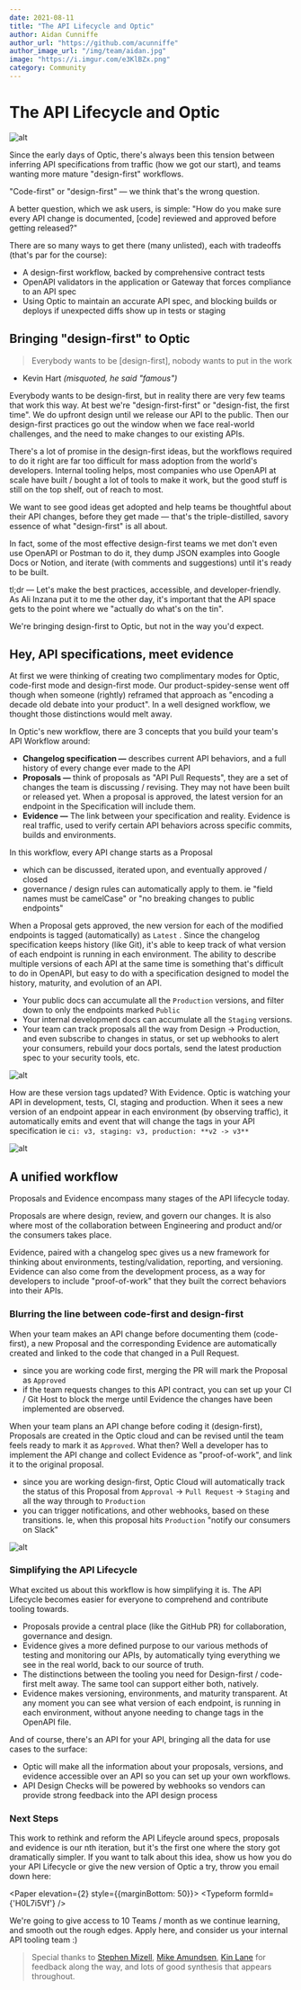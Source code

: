 ```yaml
---
date: 2021-08-11
title: "The API Lifecycle and Optic"
author: Aidan Cunniffe
author_url: "https://github.com/acunniffe"
author_image_url: "/img/team/aidan.jpg"
image: "https://i.imgur.com/e3KlBZx.png"
category: Community
---
```



<SetTwitterSocial/>

# The API Lifecycle and Optic

![alt](/img/blog-content/social-for-lifecycle.png)

Since the early days of Optic, there's always been this tension between inferring API specifications from traffic (how we got our start), and teams wanting more mature "design-first" workflows.

<!-- truncate -->

"Code-first" or "design-first" — we think that's the wrong question.

A better question, which we ask users, is simple: "How do you make sure every API change is documented, [code] reviewed and approved before getting released?"

There are so many ways to get there (many unlisted), each with tradeoffs (that's par for the course):

- A design-first workflow, backed by comprehensive contract tests
- OpenAPI validators in the application or Gateway that forces compliance to an API spec
- Using Optic to maintain an accurate API spec, and blocking builds or deploys if unexpected diffs show up in tests or staging

## Bringing "design-first" to Optic

> Everybody wants to be [design-first], nobody wants to put in the work
- Kevin Hart *(misquoted, he said "famous")*

Everybody wants to be design-first, but in reality there are very few teams that work this way. At best we're "design-first-first" or "design-fist, the first time". We do upfront design until we release our API to the public. Then our design-first practices go out the window when we face real-world challenges, and the need to make changes to our existing APIs.

There's a lot of promise in the design-first ideas, but the workflows required to do it right are far too difficult for mass adoption from the world's developers. Internal tooling helps, most companies who use OpenAPI at scale have built / bought a lot of tools to make it work, but the good stuff is still on the top shelf, out of reach to most.

We want to see good ideas get adopted and help teams be thoughtful about their API changes, before they get made — that's the triple-distilled, savory essence of what "design-first" is all about.

In fact, some of the most effective design-first teams we met don't even use OpenAPI or Postman to do it, they dump JSON examples into Google Docs or Notion, and iterate (with comments and suggestions) until it's ready to be built.

tl;dr — Let's make the best practices, accessible, and developer-friendly. As Ali Inzana put it to me the other day, it's important that the API space gets to the point where we "actually do what's on the tin".

We're bringing design-first to Optic, but not in the way you'd expect.

## Hey, API specifications, meet evidence

At first we were thinking of creating two complimentary modes for Optic, code-first mode and design-first mode. Our product-spidey-sense went off though when someone (rightly) reframed that approach as "encoding a decade old debate into your product". In a well designed workflow, we thought those distinctions would melt away.

In Optic's new workflow, there are 3 concepts that you build your team's API Workflow around:

- **Changelog specification —** describes current API behaviors, and a full history of every change ever made to the API
- **Proposals —** think of proposals as "API Pull Requests", they are a set of changes the team is discussing / revising. They may not have been built or released yet. When a proposal is approved, the latest version for an endpoint in the Specification will include them.
- **Evidence —** The link between your specification and reality. Evidence is real traffic, used to verify certain API behaviors across specific commits, builds and environments.

In this workflow, every API change starts as a Proposal

- which can be discussed, iterated upon, and eventually approved / closed
- governance / design rules can automatically apply to them. ie "field names must be camelCase" or "no breaking changes to public endpoints"

When a Proposal gets approved, the new version for each of the modified endpoints is tagged (automatically) as `Latest` . Since the changelog specification keeps history (like Git), it's able to keep track of what version of each endpoint is running in each environment. The ability to describe multiple versions of each API at the same time is something that's difficult to do in OpenAPI, but easy to do with a specification designed to model the history, maturity, and evolution of an API.

- Your public docs can accumulate all the `Production` versions, and filter down to only the endpoints marked `Public`
- Your internal development docs can accumulate all the `Staging` versions.
- Your team can track proposals all the way from Design → Production, and even subscribe to changes in status, or set up webhooks to alert your consumers, rebuild your docs portals, send the latest production spec to your security tools, etc.

![alt](/img/blog-content/stages.png)

How are these version tags updated? With Evidence. Optic is watching your API in development, tests, CI, staging and production. When it sees a new version of an endpoint appear in each environment (by observing traffic), it automatically emits and event that will change the tags in your API specification ie `ci: v3, staging: v3, production: **v2 -> v3**`

![alt](/img/blog-content/versions.svg)

## A unified workflow

Proposals and Evidence encompass many stages of the API lifecycle today.

Proposals are where design, review, and govern our changes. It is also where most of the collaboration between Engineering and product and/or the consumers takes place.

Evidence, paired with a changelog spec gives us a new framework for thinking about environments, testing/validation, reporting, and versioning. Evidence can also come from the development process, as a way for developers to include "proof-of-work" that they built the correct behaviors into their APIs.

### Blurring the line between code-first and design-first

When your team makes an API change before documenting them (code-first), a new Proposal and the corresponding Evidence are automatically created and linked to the code that changed in a Pull Request.

- since you are working code first, merging the PR will mark the Proposal as `Approved`
- if the team requests changes to this API contract, you can set up your CI / Git Host to block the merge until Evidence the changes have been implemented are observed.

When your team plans an API change before coding it (design-first), Proposals are created in the Optic cloud and can be revised until the team feels ready to mark it as `Approved`. What then? Well a developer has to implement the API change and collect Evidence as "proof-of-work", and link it to the original proposal.

- since you are working design-first, Optic Cloud will automatically track the status of this Proposal from `Approval` → `Pull Request` → `Staging` and all the way through to `Production`
- you can trigger notifications, and other webhooks, based on these transitions. Ie, when this proposal hits `Production` "notify our consumers on Slack"

![alt](/img/blog-content/timeline.svg)

### Simplifying the API Lifecycle

What excited us about this workflow is how simplifying it is. The API Lifecycle becomes easier for everyone to comprehend and contribute tooling towards.

- Proposals provide a central place (like the GitHub PR) for collaboration, governance and design.
- Evidence gives a more defined purpose to our various methods of testing and monitoring our APIs, by automatically tying everything we see in the real world, back to our source of truth.
- The distinctions between the tooling you need for Design-first / code-first melt away. The same tool can support either both, natively.
- Evidence makes versioning, environments, and maturity transparent. At any moment you can see what version of each endpoint, is running in each environment, without anyone needing to change tags in the OpenAPI file.

And of course, there's an API for your API, bringing all the data for use cases to the surface:

- Optic will make all the information about your proposals, versions, and evidence accessible over an API so you can set up your own workflows.
- API Design Checks will be powered by webhooks so vendors can provide strong feedback into the API design process

### Next Steps

This work to rethink and reform the API Lifeycle around specs, proposals and evidence is our nth iteration, but it's the first one where the story got dramatically simpler. If you want to talk about this idea, show us how you do your API Lifecycle or give the new version of Optic a try, throw you email down here:



<Paper elevation={2} style={{marginBottom: 50}}>
<Typeform formId={'H0L7i5Vf'} />
</Paper>

We're going to give access to 10 Teams / month as we continue learning, and smooth out the rough edges. Apply here, and consider us your internal API tooling team :)

> Special thanks to [Stephen Mizell](https://twitter.com/stephen_mizell?lang=en), [Mike Amundsen](https://twitter.com/mamund), [Kin Lane](https://twitter.com/kinlane) for feedback along the way, and lots of good synthesis that appears throughout.

